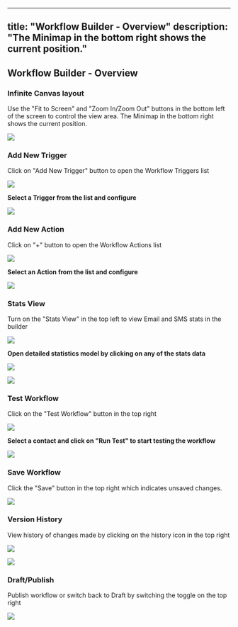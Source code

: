 
---
title: "Workflow Builder - Overview"
description: "The Minimap in the bottom right shows the current position."
---
## Workflow Builder - Overview 

### Infinite Canvas layout

Use the "Fit to Screen" and "Zoom In/Zoom Out" buttons in the bottom left of the screen to control the view area. The Minimap in the bottom right shows the current position.

![](https://s3.amazonaws.com/cdn.freshdesk.com/data/helpdesk/attachments/production/155010654896/original/hiVPRYcJRMstKcpxYIlqG9Ao4a52rO8-6g.png?1697799711)  

### Add New Trigger

Click on "Add New Trigger" button to open the Workflow Triggers list

![](https://s3.amazonaws.com/cdn.freshdesk.com/data/helpdesk/attachments/production/155010654999/original/wsmdd3Y6I3kzpPUf1oYlhsez4Rn-6oSHoA.png?1697799763)

**Select a Trigger from the list and configure**

![](https://s3.amazonaws.com/cdn.freshdesk.com/data/helpdesk/attachments/production/155010708451/original/GJgOSB7vjcVaW3x5baHqI5qsdfdRkKS9bw.png?1697835068)

### Add New Action

Click on "+" button to open the Workflow Actions list

![](https://s3.amazonaws.com/cdn.freshdesk.com/data/helpdesk/attachments/production/155010654928/original/yPgQLoc0OyZUl8tOMEkVFidsO4APDlGO6w.png?1697799730)

**Select an Action from the list and configure**

![](https://s3.amazonaws.com/cdn.freshdesk.com/data/helpdesk/attachments/production/155010708435/original/xKkLJv37gP0mEylNnhkbRdsZF3O13q1j2g.png?1697834950)

### Stats View

Turn on the "Stats View" in the top left to view Email and SMS stats in the builder

![](https://s3.amazonaws.com/cdn.freshdesk.com/data/helpdesk/attachments/production/155010655037/original/n6bLGGrcm2k1mgLF-aE3UOU77Oal9BHEwA.png?1697799786)

**Open detailed statistics model by clicking on any of the stats data**

![](https://s3.amazonaws.com/cdn.freshdesk.com/data/helpdesk/attachments/production/155010708069/original/EoxFI91wg_eqOAkVpqUsmB4cHnRHucdzyA.png?1697834506)

![](https://s3.amazonaws.com/cdn.freshdesk.com/data/helpdesk/attachments/production/155010708138/original/bKnnXcV4rFDjnN2Hj_0mZhW0aFzZg24Yyg.png?1697834524)

### Test Workflow

Click on the "Test Workflow" button in the top right

![](https://s3.amazonaws.com/cdn.freshdesk.com/data/helpdesk/attachments/production/155010655044/original/t535Z3TPKOCnJME8h4S3VQzdVA770ALh6A.png?1697799804)

**Select a contact and click on "Run Test" to start testing the workflow**

![](https://s3.amazonaws.com/cdn.freshdesk.com/data/helpdesk/attachments/production/155010707982/original/LRMWk-ZCZdtLLaIwqbwZ0uaPf_Ls-F_AFQ.png?1697834308)

### Save Workflow

Click the "Save" button in the top right which indicates unsaved changes.

![](https://s3.amazonaws.com/cdn.freshdesk.com/data/helpdesk/attachments/production/155010655129/original/AYe7vfsDlKVuIuHbp_juObcTmkUClOdWiw.png?1697799848)

### Version History
View history of changes made by clicking on the history icon in the top right

![](https://s3.amazonaws.com/cdn.freshdesk.com/data/helpdesk/attachments/production/155010655239/original/v0QnN8sx5sgXj2L6iGgmCIOocF--oD_YpA.png?1697799879)
  
![](https://s3.amazonaws.com/cdn.freshdesk.com/data/helpdesk/attachments/production/155010707896/original/GSjzzWjFA-ODx105ZX8OegyWQ1UOPQ54eQ.png?1697834090)

### Draft/Publish

Publish workflow or switch back to Draft by switching the toggle on the top right

![](https://s3.amazonaws.com/cdn.freshdesk.com/data/helpdesk/attachments/production/155010655103/original/n0ZNJ4Bda0uPzDTnG8CzPGNVVY-kCFA7Xw.png?1697799834)